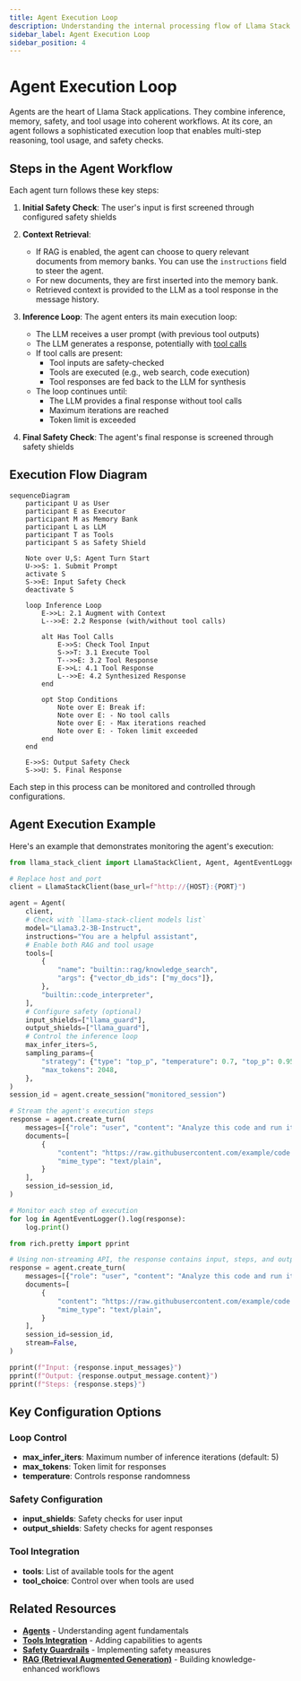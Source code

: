 ```yaml
---
title: Agent Execution Loop
description: Understanding the internal processing flow of Llama Stack agents
sidebar_label: Agent Execution Loop
sidebar_position: 4
---
```



# Agent Execution Loop

Agents are the heart of Llama Stack applications. They combine inference, memory, safety, and tool usage into coherent workflows. At its core, an agent follows a sophisticated execution loop that enables multi-step reasoning, tool usage, and safety checks.

## Steps in the Agent Workflow

Each agent turn follows these key steps:

1. **Initial Safety Check**: The user's input is first screened through configured safety shields

2. **Context Retrieval**:
   - If RAG is enabled, the agent can choose to query relevant documents from memory banks. You can use the `instructions` field to steer the agent.
   - For new documents, they are first inserted into the memory bank.
   - Retrieved context is provided to the LLM as a tool response in the message history.

3. **Inference Loop**: The agent enters its main execution loop:
   - The LLM receives a user prompt (with previous tool outputs)
   - The LLM generates a response, potentially with [tool calls](./tools)
   - If tool calls are present:
     - Tool inputs are safety-checked
     - Tools are executed (e.g., web search, code execution)
     - Tool responses are fed back to the LLM for synthesis
   - The loop continues until:
     - The LLM provides a final response without tool calls
     - Maximum iterations are reached
     - Token limit is exceeded

4. **Final Safety Check**: The agent's final response is screened through safety shields

## Execution Flow Diagram

```mermaid
sequenceDiagram
    participant U as User
    participant E as Executor
    participant M as Memory Bank
    participant L as LLM
    participant T as Tools
    participant S as Safety Shield

    Note over U,S: Agent Turn Start
    U->>S: 1. Submit Prompt
    activate S
    S->>E: Input Safety Check
    deactivate S

    loop Inference Loop
        E->>L: 2.1 Augment with Context
        L-->>E: 2.2 Response (with/without tool calls)

        alt Has Tool Calls
            E->>S: Check Tool Input
            S->>T: 3.1 Execute Tool
            T-->>E: 3.2 Tool Response
            E->>L: 4.1 Tool Response
            L-->>E: 4.2 Synthesized Response
        end

        opt Stop Conditions
            Note over E: Break if:
            Note over E: - No tool calls
            Note over E: - Max iterations reached
            Note over E: - Token limit exceeded
        end
    end

    E->>S: Output Safety Check
    S->>U: 5. Final Response
```

Each step in this process can be monitored and controlled through configurations.

## Agent Execution Example

Here's an example that demonstrates monitoring the agent's execution:

<Tabs>
<TabItem value="streaming" label="Streaming Execution">

```python
from llama_stack_client import LlamaStackClient, Agent, AgentEventLogger

# Replace host and port
client = LlamaStackClient(base_url=f"http://{HOST}:{PORT}")

agent = Agent(
    client,
    # Check with `llama-stack-client models list`
    model="Llama3.2-3B-Instruct",
    instructions="You are a helpful assistant",
    # Enable both RAG and tool usage
    tools=[
        {
            "name": "builtin::rag/knowledge_search",
            "args": {"vector_db_ids": ["my_docs"]},
        },
        "builtin::code_interpreter",
    ],
    # Configure safety (optional)
    input_shields=["llama_guard"],
    output_shields=["llama_guard"],
    # Control the inference loop
    max_infer_iters=5,
    sampling_params={
        "strategy": {"type": "top_p", "temperature": 0.7, "top_p": 0.95},
        "max_tokens": 2048,
    },
)
session_id = agent.create_session("monitored_session")

# Stream the agent's execution steps
response = agent.create_turn(
    messages=[{"role": "user", "content": "Analyze this code and run it"}],
    documents=[
        {
            "content": "https://raw.githubusercontent.com/example/code.py",
            "mime_type": "text/plain",
        }
    ],
    session_id=session_id,
)

# Monitor each step of execution
for log in AgentEventLogger().log(response):
    log.print()
```

</TabItem>
<TabItem value="non-streaming" label="Non-Streaming Execution">

```python
from rich.pretty import pprint

# Using non-streaming API, the response contains input, steps, and output.
response = agent.create_turn(
    messages=[{"role": "user", "content": "Analyze this code and run it"}],
    documents=[
        {
            "content": "https://raw.githubusercontent.com/example/code.py",
            "mime_type": "text/plain",
        }
    ],
    session_id=session_id,
    stream=False,
)

pprint(f"Input: {response.input_messages}")
pprint(f"Output: {response.output_message.content}")
pprint(f"Steps: {response.steps}")
```

</TabItem>
</Tabs>

## Key Configuration Options

### Loop Control
- **max_infer_iters**: Maximum number of inference iterations (default: 5)
- **max_tokens**: Token limit for responses
- **temperature**: Controls response randomness

### Safety Configuration
- **input_shields**: Safety checks for user input
- **output_shields**: Safety checks for agent responses

### Tool Integration
- **tools**: List of available tools for the agent
- **tool_choice**: Control over when tools are used

## Related Resources

- **[Agents](./agent)** - Understanding agent fundamentals
- **[Tools Integration](./tools)** - Adding capabilities to agents  
- **[Safety Guardrails](./safety)** - Implementing safety measures
- **[RAG (Retrieval Augmented Generation)](./rag)** - Building knowledge-enhanced workflows